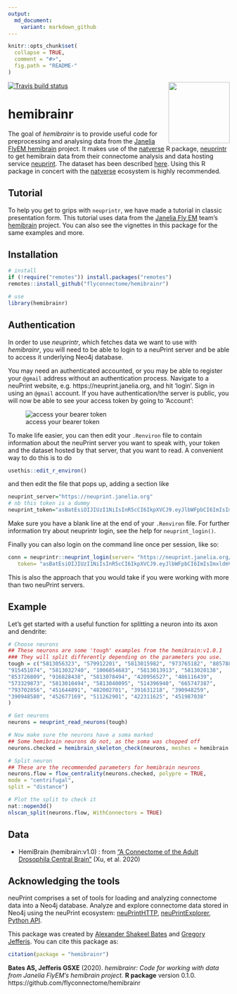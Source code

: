 ```yaml
---
output:
  md_document:
    variant: markdown_github
---
```


<!-- README.md is generated from README.Rmd. Please edit that file -->

```r
knitr::opts_chunk$set(
  collapse = TRUE,
  comment = "#>",
  fig.path = "README-"
)
```
<!-- badges: start -->
<img src="man/figures/logo.svg" align="right" height="139" /> 
[![Travis build status](https://travis-ci.org/flyconnectome/hemibrainr.svg?branch=master)](https://travis-ci.org/flyconnectome/hemibrainr)
<!-- badges: end -->

# hemibrainr

The goal of *hemibrainr* is to provide useful code for preprocessing and analysing data from the [Janelia FlyEM hemibrain](https://www.janelia.org/project-team/flyem) project. It makes use of the [natverse](https://github.com/natverse) R package, [neuprintr](https://github.com/natverse/neuprintr) to get hemibrain data from their connectome analysis and data hosting service [neuprint](https://github.com/connectome-neuprint/neuPrint). The dataset has been described [here]((https://www.biorxiv.org/content/10.1101/2020.01.21.911859v1)). Using this R package in concert with the [natverse](https://github.com/natverse/natverse) ecosystem is highly recommended. 

## Tutorial

To help you get to grips with `neuprintr`, we have made a tutorial in classic presentation form. This tutorial uses data from the [Janelia Fly EM](https://www.janelia.org/project-team/flyem) team's [hemibrain](https://www.biorxiv.org/content/10.1101/2020.01.21.911859v1) project. You can also see the vignettes in this package for the same examples and more.

## Installation

```r
# install
if (!require("remotes")) install.packages("remotes")
remotes::install_github("flyconnectome/hemibrainr")

# use 
library(hemibrainr)
```

## Authentication

In order to use *neuprintr*, which fetches data we want to use with *hemibrainr*, you will need to be able to login to a neuPrint server and be able to access it underlying Neo4j database.

You may need an authenticated accounted, or you may be able to register your `@gmail` address without an authentication process.
Navigate to a neuPrint website, e.g. https://neuprint.janelia.org, and hit 'login'. Sign in using an `@gmail` account. 
If you have authentication/the server is public, you will now be able to see your access token by going to 'Account':

![access your bearer token](https://raw.githubusercontent.com/natverse/neuprintr/master/inst/images/bearertoken.png)

To make life easier, you can then edit your `.Renviron` file to contain information about the neuPrint server you want to speak with, your token and the dataset hosted by that server, that you want to read. A convenient way to do this is to do

```r
usethis::edit_r_environ()
```

and then edit the file that pops up, adding a section like

```r
neuprint_server="https://neuprint.janelia.org"
# nb this token is a dummy
neuprint_token="asBatEsiOIJIUzI1NiIsInR5cCI6IkpXVCJ9.eyJlbWFpbCI6ImIsImxldmVsIjoicmVhZHdyaXRlIiwiaW1hZ2UtdXJsIjoiaHR0cHM7Ly9saDQuZ29vZ2xldXNlcmNvbnRlbnQuY29tLy1QeFVrTFZtbHdmcy9BQUFBQUFBQUFBDD9BQUFBQUFBQUFBQS9BQ0hpM3JleFZMeEI4Nl9FT1asb0dyMnV0QjJBcFJSZlI6MTczMjc1MjU2HH0.jhh1nMDBPl5A1HYKcszXM518NZeAhZG9jKy3hzVOWEU"
```

Make sure you have a blank line at the end of your `.Renviron` file.
For further information try about neuprintr login, see the help for
`neuprint_login()`. 

Finally you can also login on the command line once per session, like so:

```r
conn = neuprintr::neuprint_login(server= "https://neuprint.janelia.org/",
   token= "asBatEsiOIJIUzI1NiIsInR5cCI6IkpXVCJ9.eyJlbWFpbCI6ImIsImxldmVsIjoicmVhZHdyaXRlIiwiaW1hZ2UtdXJsIjoiaHR0cHM7Ly9saDQuZ29vZ2xldXNlcmNvbnRlbnQuY29tLy1QeFVrTFZtbHdmcy9BQUFBQUFBQUFBDD9BQUFBQUFBQUFBQS9BQ0hpM3JleFZMeEI4Nl9FT1asb0dyMnV0QjJBcFJSZlI6MTczMjc1MjU2HH0.jhh1nMDBPl5A1HYKcszXM518NZeAhZG9jKy3hzVOWEU")
```

This is also the approach that you would take if you were working with more than
two neuPrint servers.

## Example

Let's get started with a useful function for splitting a neuron into its
axon and dendrite:

```r
# Choose neurons
## These neurons are some 'tough' examples from the hemibrain:v1.0.1
### They will split differently depending on the parameters you use.
tough = c("5813056323", "579912201", "5813015982", "973765182", "885788485",
"915451074", "5813032740", "1006854683", "5813013913", "5813020138",
"853726809", "916828438", "5813078494", "420956527", "486116439",
"573329873", "5813010494", "5813040095", "514396940", "665747387",
"793702856", "451644891", "482002701", "391631218", "390948259",
"390948580", "452677169", "511262901", "422311625", "451987038"
)

# Get neurons
neurons = neuprint_read_neurons(tough)

# Now make sure the neurons have a soma marked
## Some hemibrain neurons do not, as the soma was chopped off
neurons.checked = hemibrain_skeleton_check(neurons, meshes = hemibrain.rois)

# Split neuron
## These are the recommended parameters for hemibrain neurons
neurons.flow = flow_centrality(neurons.checked, polypre = TRUE,
mode = "centrifugal",
split = "distance")

# Plot the split to check it
nat::nopen3d()
nlscan_split(neurons.flow, WithConnectors = TRUE)
```

## Data

* HemiBrain (hemibrain:v1.0) : from ["A Connectome of the Adult Drosophila Central Brain"](https://www.biorxiv.org/content/10.1101/2020.01.21.911859v1) (Xu, et al. 2020)

## Acknowledging the tools

neuPrint comprises a set of tools for loading and analyzing connectome data into a Neo4j database. Analyze and explore connectome data stored in Neo4j using the neuPrint ecosystem: [neuPrintHTTP](https://github.com/connectome-neuprint/neuPrintHTTP), [neuPrintExplorer](https://github.com/connectome-neuprint/neuPrintExplorer), [Python API](https://github.com/connectome-neuprint/neuprint-python).

This package was created by [Alexander Shakeel Bates](https://scholar.google.com/citations?user=BOVTiXIAAAAJ&hl=en) and [Gregory Jefferis](https://en.wikipedia.org/wiki/Gregory_Jefferis). You can cite this package as:

```r
citation(package = "hemibrainr")
```

**Bates AS, Jefferis GSXE** (2020). *hemibrainr: Code for working with data from Janelia FlyEM's hemibrain project.* **R package** version 0.1.0. https://github.com/flyconnectome/hemibrainr
